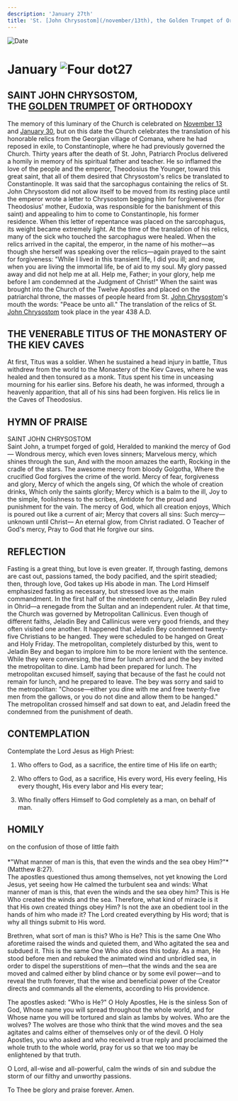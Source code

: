 ```yaml
---
description: 'January 27th'
title: 'St. [John Chrysostom](/november/13th), the Golden Trumpet of Orthodoxy, Venerable Titus of the Kiev Caves'
---
```


<CustomPaginator />
<RunningHead />

<Image src="/title-imprint.png" height={68} width={50} alt="Date" className="title-imprint"/>

# <div id="date">January <Image className="four-dot" src="/four-dot.png" height={15} width={15} alt="Four dot" />27</div>

## SAINT JOHN CHRYSOSTOM,<br />THE <a rel="noopener noreferrer" target="_blank" href="https://goldenmouth.org">GOLDEN TRUMPET</a> OF ORTHODOXY

The memory of this luminary of the Church is celebrated on [November 13](/november/13th) and [January 30](/january/30th), but on this date the Church celebrates the translation of his honorable relics from the Georgian village of Comana, where he had reposed in exile, to Constantinople, where he had previously governed the Church. Thirty years after the death of St. John, Patriarch Proclus delivered a homily in memory of his spiritual father and teacher. He so inflamed the love of the people and the emperor, Theodosius the Younger, toward this great saint, that all of them desired that Chrysostom's relics be translated to Constantinople. It was said that the sarcophagus containing the relics of St. John Chrysostom did not allow itself to be moved from its resting place until the emperor wrote a letter to Chrysostom begging him for forgiveness (for Theodosius' mother, Eudoxia, was responsible for the banishment of this saint) and appealing to him to come to Constantinople, his former residence. When this letter of repentance was placed on the sarcophagus, its weight became extremely light. At the time of the translation of his relics, many of the sick who touched the sarcophagus were healed. When the relics arrived in the capital, the emperor, in the name of his mother—as though she herself was speaking over the relics—again prayed to the saint for forgiveness: "While I lived in this transient life, I did you ill; and now, when you are living the immortal life, be of aid to my soul. My glory passed away and did not help me at all. Help me, Father; in your glory, help me before I am condemned at the Judgment of Christ!" When the saint was brought into the Church of the Twelve Apostles and placed on the patriarchal throne, the masses of people heard from St. [John Chrysostom](/november/13th)'s mouth the words: "Peace be unto all." The translation of the relics of St. [John Chrysostom](/november/13th) took place in the year 438 A.D.

## THE VENERABLE TITUS OF THE MONASTERY OF THE KIEV CAVES

At first, Titus was a soldier. When he sustained a head injury in battle, Titus withdrew from the world to the Monastery of the Kiev Caves, where he was healed and then tonsured as a monk. Titus spent his time in unceasing mourning for his earlier sins. Before his death, he was informed, through a heavenly apparition, that all of his sins had been forgiven. His relics lie in the Caves of Theodosius.


## HYMN OF PRAISE
<div style={{textAlign:'center', color:'crimson', fontWeight:'bold'}}>
SAINT JOHN CHRYSOSTOM
</div>
Saint John, a trumpet forged of gold,
Heralded to mankind the mercy of God—
Wondrous mercy, which even loves sinners;
Marvelous mercy, which shines through the sun,
And with the moon amazes the earth,
Rocking in the cradle of the stars.
The awesome mercy from bloody Golgotha,
Where the crucified God forgives the crime of the world.
Mercy of fear, forgiveness and glory,
Mercy of which the angels sing,
Of which the whole of creation drinks,
Which only the saints glorify;
Mercy which is a balm to the ill,
Joy to the simple, foolishness to the scribes,
Antidote for the proud and punishment for the vain.
The mercy of God, which all creation enjoys,
Which is poured out like a current of air;
Mercy that covers all sins:
Such mercy—unknown until Christ—
An eternal glow, from Christ radiated.
O Teacher of God's mercy,
Pray to God that He forgive our sins.


## REFLECTION

Fasting is a great thing, but love is even greater. If, through fasting, demons are cast out, passions tamed, the body pacified, and the spirit steadied; then, through love, God takes up His abode in man. The Lord Himself emphasized fasting as necessary, but stressed love as the main commandment. In the first half of the nineteenth century, Jeladin Bey ruled in Ohrid—a renegade from the Sultan and an independent ruler. At that time, the Church was governed by Metropolitan Callinicus. Even though of different faiths, Jeladin Bey and Callinicus were very good friends, and they often visited one another. It happened that Jeladin Bey condemned twenty-five Christians to be hanged. They were scheduled to be hanged on Great and Holy Friday. The metropolitan, completely disturbed by this, went to Jeladin Bey and began to implore him to be more lenient with the sentence. While they were conversing, the time for lunch arrived and the bey invited the metropolitan to dine. Lamb had been prepared for lunch. The metropolitan excused himself, saying that because of the fast he could not remain for lunch, and he prepared to leave. The bey was sorry and said to the metropolitan: "Choose—either you dine with me and free twenty-five men from the gallows, or you do not dine and allow them to be hanged." The metropolitan crossed himself and sat down to eat, and Jeladin freed the condemned from the punishment of death.


## CONTEMPLATION

Contemplate the Lord Jesus as High Priest:

1. Who offers to God, as a sacrifice, the entire time of His life on earth;

2. Who offers to God, as a sacrifice, His every word, His every feeling, His every thought, His every labor and His every tear;

3. Who finally offers Himself to God completely as a man, on behalf of man.


## HOMILY
<div style={{textAlign:'center', color:'crimson', fontWeight:'bold'}}>
on the confusion of those of little faith
</div><br /><div style={{textAlign:'right'}}>
*"What manner of man is this, that even the winds and the sea obey Him?"* (Matthew 8:27).
</div>
The apostles questioned thus among themselves, not yet knowing the Lord Jesus, yet seeing how He calmed the turbulent sea and winds: What manner of man is this, that even the winds and the sea obey him? This is He Who created the winds and the sea. Therefore, what kind of miracle is it that His own created things obey Him? Is not the axe an obedient tool in the hands of him who made it? The Lord created everything by His word; that is why all things submit to His word.

Brethren, what sort of man is this? Who is He? This is the same One Who aforetime raised the winds and quieted them, and Who agitated the sea and subdued it. This is the same One Who also does this today. As a man, He stood before men and rebuked the animated wind and unbridled sea, in order to dispel the superstitions of men—that the winds and the sea are moved and calmed either by blind chance or by some evil power—and to reveal the truth forever, that the wise and beneficial power of the Creator directs and commands all the elements, according to His providence.

The apostles asked: "Who is He?" O Holy Apostles, He is the sinless Son of God, Whose name you will spread throughout the whole world, and for Whose name you will be tortured and slain as lambs by wolves. Who are the wolves? The wolves are those who think that the wind moves and the sea agitates and calms either of themselves only or of the devil. O Holy Apostles, you who asked and who received a true reply and proclaimed the whole truth to the whole world, pray for us so that we too may be enlightened by that truth.

O Lord, all-wise and all-powerful, calm the winds of sin and subdue the storm of our filthy and unworthy passions.

To Thee be glory and praise forever. Amen.

